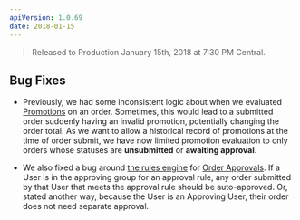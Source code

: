 ```yaml
---
apiVersion: 1.0.69
date: 2018-01-15
---
```


> Released to Production January 15th, 2018 at 7:30 PM Central.

## Bug Fixes

- Previously, we had some inconsistent logic about when we evaluated [Promotions](https://documentation.ordercloud.io/api-reference#Promotions) on an order. Sometimes, this would lead to a submitted order suddenly having an invalid promotion, potentially changing the order total.
  As we want to allow a historical record of promotions at the time of order submit, we have now limited promotion evaluation to only orders whose statuses are **unsubmitted** or **awaiting approval**.

- We also fixed a bug around [the rules engine]({filename}../OrderCloud-Blogs/rules-engine.md) for [Order Approvals](https://documentation.ordercloud.io/api-reference#ApprovalRules). If a User is in the approving group for an approval rule, any order submitted by that User that meets the approval rule should be auto-approved. Or, stated another way, because the User is an Approving User, their order does not need separate approval.
